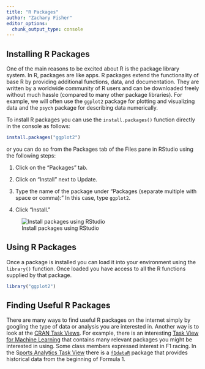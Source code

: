 ```yaml
---
title: "R Packages"
author: "Zachary Fisher" 
editor_options: 
  chunk_output_type: console
---
```


## Installing R Packages

One of the main reasons to be excited about R is the package library system. In R, packages are like apps. R packages extend the functionality of base R by providing additional functions, data, and documentation. They are written by a worldwide community of R users and can be downloaded freely without much hassle (compared to many other package libraries). For example, we will often use the `ggplot2` package for plotting and visualizing data and the `psych` package for describing data numerically.

To install R packages you can use the `install.packages()` function directly in the console as follows:

```r
install.packages("ggplot2")
```

or you can do so from the Packages tab of the Files pane in RStudio using the following steps:

1.  Click on the “Packages” tab.

2.  Click on “Install” next to Update.

3.  Type the name of the package under “Packages (separate multiple with space or comma):” In this case, type `ggplot2`.

4.  Click “Install.”

![Install packages using RStudio](images/install_packages_easy_way.png){fig-align="center"}

## Using R Packages

Once a package is installed you can load it into your environment using the `library()` function. Once loaded you have access to all the R functions supplied by that package.

```r
library("ggplot2")
```

## Finding Useful R Packages

There are many ways to find useful R packages on the internet simply by googling the type of data or analysis you are interested in. Another way is to look at the [CRAN Task Views](https://cran.r-project.org/web/views/). For example, there is an interesting [Task View for Machine Learning](https://cran.r-project.org/web/views/MachineLearning.html) that contains many relevant packages you might be interested in using. Some class members expressed interest in F1 racing. In the S[ports Analytics Task View](https://cran.r-project.org/web/views/SportsAnalytics.html) there is a [`f1dataR`](https://cran.r-project.org/web/packages/f1dataR/index.html) package that provides historical data from the beginning of Formula 1.
